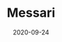 ---
title: Messari
status: publish
date: 2020-09-24
slug: Messari is a leading provider of trusted cryptocurrency data, tools, and research.
website: https://messari.io/asset/iotex
twitter:
logo:
featured_img: https://wp.gcap1.iotex.io/wp-content/uploads/2020/10/messari.jpg
telegram:
---